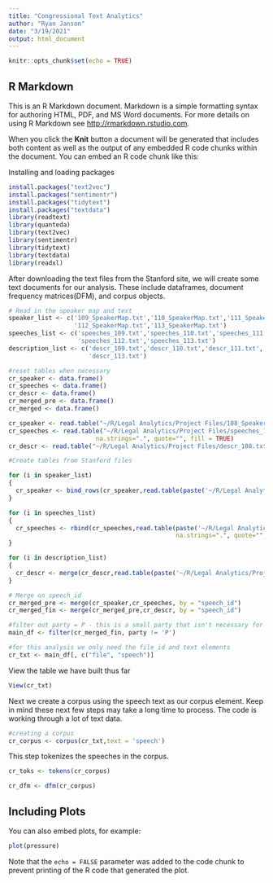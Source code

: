 ---
title: "Congressional Text Analytics"
author: "Ryan Janson"
date: "3/19/2021"
output: html_document
---

```{r setup, include=FALSE}
knitr::opts_chunk$set(echo = TRUE)
```

## R Markdown

This is an R Markdown document. Markdown is a simple formatting syntax for authoring HTML, PDF, and MS Word documents. For more details on using R Markdown see <http://rmarkdown.rstudio.com>.

When you click the **Knit** button a document will be generated that includes both content as well as the output of any embedded R code chunks within the document. You can embed an R code chunk like this:



Installing and loading packages
```{r packages}
install.packages("text2vec")
install.packages("sentimentr")
install.packages("tidytext")
install.packages("textdata")
library(readtext)
library(quanteda)
library(text2vec)
library(sentimentr)
library(tidytext)
library(textdata)
library(readxl)
```

After downloading the text files from the Stanford site, we will create some text documents for our analysis. These include dataframes, document frequency matrices(DFM), and corpus objects.
```{r}
# Read in the speaker map and text
speaker_list <- c('109_SpeakerMap.txt','110_SpeakerMap.txt','111_SpeakerMap.txt',
                  '112_SpeakerMap.txt','113_SpeakerMap.txt')
speeches_list <- c('speeches_109.txt','speeches_110.txt','speeches_111.txt',
                   'speeches_112.txt','speeches_113.txt')
description_list <- c('descr_109.txt','descr_110.txt','descr_111.txt','descr_112.txt',
                      'descr_113.txt')

#reset tables when necessary
cr_speaker <- data.frame()
cr_speeches <- data.frame()
cr_descr <- data.frame()
cr_merged_pre <- data.frame()
cr_merged <- data.frame()

cr_speaker <- read.table("~/R/Legal Analytics/Project Files/108_SpeakerMap.txt", header = TRUE, sep = "|")
cr_speeches <- read.table("~/R/Legal Analytics/Project Files/speeches_108.txt", header = TRUE, sep = "|",
                        na.strings=".", quote="", fill = TRUE)
cr_descr <- read.table("~/R/Legal Analytics/Project Files/descr_108.txt", header = TRUE, sep = "|")

#Create tables from Stanford files

for (i in speaker_list)
{
  cr_speaker <- bind_rows(cr_speaker,read.table(paste('~/R/Legal Analytics/Project Files/',i,sep = ""), header = TRUE, sep = "|"))
}

for (i in speeches_list)
{
  cr_speeches <- rbind(cr_speeches,read.table(paste('~/R/Legal Analytics/Project Files/',i,sep = ""),header = TRUE, sep = "|",
                                              na.strings=".", quote="", fill = TRUE))
}

for (i in description_list)
{
  cr_descr <- merge(cr_descr,read.table(paste('~/R/Legal Analytics/Project Files/',i,sep = ""), header = TRUE, sep = "|"),all = TRUE)
}

# Merge on speech_id
cr_merged_pre <- merge(cr_speaker,cr_speeches, by = "speech_id")
cr_merged_fin <- merge(cr_merged_pre,cr_descr, by = "speech_id")

#filter out party = P - this is a small party that isn't necessary for our analysis
main_df <- filter(cr_merged_fin, party != 'P')

#for this analysis we only need the file_id and text elements
cr_txt <- main_df[, c("file", "speech")]

```

View the table we have built thus far
```{r}
View(cr_txt)
```


Next we create a corpus using the speech text as our corpus element. Keep in mind these next few steps may take a long time to process. The code is working through a lot of text data.
```{r}
#creating a corpus
cr_corpus <- corpus(cr_txt,text = 'speech')
```

This step tokenizes the speeches in the corpus. 
```{r}
cr_toks <- tokens(cr_corpus)
```


```{r}
cr_dfm <- dfm(cr_corpus)
```


## Including Plots

You can also embed plots, for example:

```{r pressure, echo=FALSE}
plot(pressure)
```

Note that the `echo = FALSE` parameter was added to the code chunk to prevent printing of the R code that generated the plot.

